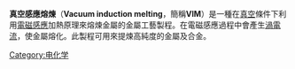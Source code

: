 {{article issues
|
{{Expand|time=2011-06-21T04:37:13+00:00}}
{{Expert|time=2011-06-21T04:37:13+00:00}}
{{Unreferenced|time=2011-06-21T04:37:13+00:00}}
}}
'''真空感應熔煉'''（'''Vacuum induction melting'''，簡稱'''VIM'''）是一種在[[真空|真空]]條件下利用[[電磁感應|電磁感應]]加熱原理來熔煉金屬的金屬工藝製程。在電磁感應過程中會產生[[渦電流|渦電流]]，使金屬熔化。此製程可用來提煉高純度的金屬及合金。

{{material-stub}}

[[Category:电化学|Category:电化学]]